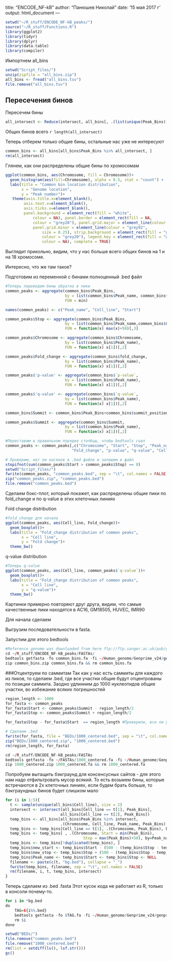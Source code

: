 title: "ENCODE_NF-kB"
author: "Панюшев Николай"
date: '15 мая 2017 г '
output: html_document
---

```r
setwd("~/R_stuff/ENCODE_NF-kB_peaks/")
source("~/R_stuff/Functions.R")
library(ggplot2)
library(tidyr)
library(dplyr)
library(data.table)
library(compiler)
```

Импортнем all_bins
```r
setwd("Script_files/")
unzip(zipfile = "all_bins.zip")
all_bins <- fread("all_bins.tsv")
file.remove("all_bins.tsv")
```

## Пересечения бинов

Пересечем бины

```r
all_intersect <- Reduce(intersect, all_bins[, .(list(unique(Peak_Bins))), Cell_line]$V1)
```
Общих бинов всего `r length(all_intersect)` 

Теперь отберем только общие бины, остальные нас уже не интересуют
```r
common_bins <- all_bins[all_bins$Peak_Bins %in% all_intersect, ]
rm(all_intersect)
```

Глянем, как они распределены общие бины по хромосомам

```r
ggplot(common_bins, aes(Chromosome, fill = Chromosome))+
  geom_histogram(aes(fill=Chromosome), alpha = 0.5, stat = "count") +
  labs(title = "Common bin location distribution",
       x = "Genome location",
       y = "Peak number")+
   theme(axis.title.x=element_blank(),
        axis.text.x=element_blank(),
        axis.ticks.x=element_blank(),
        panel.background = element_rect(fill = "white", 
            colour = NA), panel.border = element_rect(fill = NA, 
            colour = "grey20"), panel.grid.major = element_line(colour = "grey92"), 
            panel.grid.minor = element_line(colour = "grey92", 
                size = 0.25), strip.background = element_rect(fill = "grey85", 
                colour = "grey20"), legend.key = element_rect(fill = "white", 
                colour = NA), complete = TRUE)
```

Выглядит прикольно, видим, что у нас больше всего общих бинов на 1 и на 18 хромосоме.

Интересно, что же там такое?

Подготовим из переменной с бинами полноценный .bed файл
```r
#Теперь переведем бины обратно в пики
common_peaks <- aggregate(common_bins$Peak_Bins,
                          by = list(common_bins$Peak_name, common_bins$Cell_line),
                          FUN = min)

names(common_peaks) <- c("Peak_name", "Cell_line", "Start")

common_peaks$Stop <- aggregate(common_bins$Peak_Bins,
                          by = list(common_bins$Peak_name,common_bins$Cell_line),
                          FUN = function(x) max(x)+50)[,3]

common_peaks$Chromosome <- aggregate(common_bins$Chromosome,
                          by = list(common_bins$Peak_name),
                          FUN = function(x) x[1])[,2]

common_peaks$Fold_change <- aggregate(common_bins$fold_change,
                          by = list(common_bins$Peak_name),
                          FUN = function(x) x[1])[,2]

common_peaks$'p-value' <- aggregate(common_bins$`p-value`,
                          by = list(common_bins$Peak_name),
                          FUN = function(x) x[1])[,2]

common_peaks$'q-value' <- aggregate(common_bins$`q-value`,
                          by = list(common_bins$Peak_name),
                          FUN = function(x) x[1])[,2]

common_bins$Summit <- common_bins$Peak_Bins+common_bins$summit_position

common_peaks$Summit <- aggregate(common_bins$Summit,
                          by = list(common_bins$Peak_name),
                          FUN = function(x) x[1])[,2]

#Переставим в правильном порядке столбцы, чтобы bedtools съел
common_peaks <- common_peaks[,c("Chromosome", "Start", "Stop", "Peak_name", "Summit",
                             "Fold_change", "p-value", "q-value", "Cell_line")]

# Проверим, нет ли косяков в .bed файле и запишем в файл
stopifnot(sum(common_peaks$Start > common_peaks$Stop) == 0)
setwd("Script_files/")
fwrite(common_peaks, "common_peaks.bed", sep = "\t", col.names = FALSE)
zip("common_peaks.zip", "common_peaks.bed")
file.remove("common_peaks.bed")
```

Сделаем бокс-плот, который покажет, как распределены общие пики по fold_change и по q-value в этих клеточных линиях

Fold change distribution
```r
#fold_change для начала
ggplot(common_peaks, aes(Cell_line, Fold_change))+
  geom_boxplot()+
  labs(title = "Fold_change distribution of common peaks",
       x = "Cell line",
       y = "Fold change")+
  theme_bw()
```

q-value distribution
```r
#Теперь q-value
ggplot(common_peaks, aes(Cell_line, common_peaks$`q-value`))+
  geom_boxplot()+
  labs(title = "Fold_change distribution of common peaks",
       x = "Cell line",
       y = "q-value")+
  theme_bw()
```
Картинки примерно повторяют друг друга, видим, что самые качественные пики находятся в AC16, GM18505, HUVEC, IMR90

Для начала сделаем 

Выгрузим последовательности в fasta.

Запустим для этого bedtools
```r
#Reference genome was downloaded from here ftp://ftp.sanger.ac.uk/pub/gencode/Gencode_human/release_24/GRCh38.p5.genome.fa.gz
cd ~/R_stuff/ENCODE_NF-kB_peaks/FASTAs/
bedtools getfasta -fo common_bins.fa -fi ~/Human_genome/Genprime_v24/genprime_v24.fa -bed ~/R_stuff/ENCODE_NF-kB_peaks/BEDs/common_bins.bed
zip common_bins.zip common_bins.fa && rm common_bins.fa 
```

###Отцентруем по саммитам
Так как у нас есть саммиты для каждого из пиков, то сделаем .bed, где все участки общие будут отцентрованы по позиции саммита.
Заодно удлинним до 1000 нуклеотидов общие участки, во избежание всяких погрешностей 
```r
region_length <- 1000
for_fasta <- common_peaks
for_fasta$Start <- common_peaks$Summit - region_length/2
for_fasta$Stop <- common_peaks$Summit + region_length/2

for_fasta$Stop - for_fasta$Start  == region_length #Проверили, все ли у нас получилось

# Сделаем .bed
fwrite(for_fasta, file = "BEDs/1000_centered.bed", sep = "\t", col.names = FALSE)
zip("BEDs/1000_centered.zip", "1000_centered.bed")
rm(region_length, for_fasta)
```

```r
cd ~/R_stuff/ENCODE_NF-kB_peaks/FASTAs
bedtools getfasta -fo ~/FASTAs/1000_centered.fa -fi ~/Human_genome/Genprime_v24/genprime_v24.fa -bed ~/R_stuff/ENCODE_NF-kB_peaks/1000_centered.bed
zip 1000_centered.zip 1000_centered.fa && rm 1000_centered.fa
```

Попробуем вытащить бэкграунд для консенсусных сайтов - для этого нам надо отфильтровать мусор всякий.
То есть возьмем бины, которые встречаются в 2х клеточных линиях, если будем брать больше, то бэкграундных бинов будет слишком мало
 
```r
for (i in 1:5){
  t <- sample(unique(all_bins$Cell_line), size = 2)
  intersect <- intersect(all_bins[Cell_line == t[1], Peak_Bins],
                        all_bins[Cell_line == t[2], Peak_Bins])
  temp_bins <- all_bins[all_bins$Peak_Bins %in% intersect, 
                        .(Chromosome, Cell_line, Peak_name, Peak_Bins) ]
  temp_bins <- temp_bins[Cell_line == t[1], .(Chromosome, Peak_Bins), by=Peak_name]
  temp_bins <- temp_bins[ , .(Chromosome, Start = min(Peak_Bins), 
                                  Stop = max(Peak_Bins)+50), by=Peak_name]
  temp_bins <- temp_bins[!duplicated(temp_bins), ]
  temp_bins$new_start <- temp_bins$Start - (500 - (temp_bins$Stop - temp_bins$Start))/2
  temp_bins$new_stop <- temp_bins$Stop + (500 - (temp_bins$Stop - temp_bins$Start))/2
  temp_bins$Peak_name <- temp_bins$Start <- temp_bins$Stop <- NULL
  filename <- paste(c(t, "bg.bed"), collapse = "_")
  fwrite(temp_bins, filename, sep = "\t", col.names = FALSE)
  rm(filename, i, t, temp_bins, intersect)
}
```

Теперь сделаем из .bed .fasta
Этот кусок кода не работает из R, только в консоли почему-то.
```r
for i in *bg.bed
do
    TAG=${i%%.bed}
    bedtools getfasta -fo $TAG.fa -fi ~/Human_genome/Genprime_v24/genprime_v24.fa -bed ~/R_stuff/ENCODE_NF-kB_peaks/$i
    rm $i
done
```



```r
setwd("BEDs/")
file.remove("common_peaks.bed")
file.remove("1000_centered.bed")
rm(list = setdiff(ls(), lsf.str()))
gc()
```
